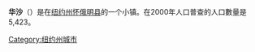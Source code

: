 {{Infobox settlement
|official_name          = 
|other_name             =
|native_name            =  <!-- for cities whose native name is not in English -->
|nickname               = 
|settlement_type        =Town
|motto                  = 
|image_skyline          = 
|imagesize              = 
|image_caption          = 
|image_flag             = 
|flag_size              =
|image_seal             = 
|seal_size              =
|image_shield           = 
|shield_size            =
|city_logo              =
|citylogo_size          =
|image_map              = Map of New York highlighting Wyoming County.svg 
|mapsize                = 175px
|map_caption            = 怀俄明县在紐約的位置圖
|image_map1             = 
|mapsize1               = 
|map_caption1           = 
|pushpin_map            = <!-- the name of a location map as per http://en.wikipedia.org/wiki/Template:Location_map -->
|pushpin_label_position = <!-- the position of the pushpin label: left, right, top, bottom, none -->
|pushpin_map_caption    =
|pushpin_mapsize        =
|subdivision_type       = 國家
|subdivision_name       = 美國
|subdivision_type1      = 州
|subdivision_name1      = 紐約
|subdivision_type2      = 县
|subdivision_name2      = [[怀俄明县（紐約）|怀俄明县]]
|subdivision_type3      = 
|subdivision_name3      = 
|subdivision_type4      = 
|subdivision_name4      = 
|government_type        =
|leader_title           =
|leader_name            =
|leader_title1          =  <!-- for places with, say, both a mayor and a city manager -->
|leader_name1           =
|leader_title2          =
|leader_name2           =
|leader_title3          =
|leader_name3           =
|leader_title4          =
|leader_name4           =
|established_title      =  開發
|established_date       = 1804
|established_title2     =  <!-- Incorporated (town) -->
|established_date2      = 
|established_title3     =  <!-- Incorporated (city) -->
|established_date3      = 
|area_magnitude         = 
|unit_pref                =  Imperial
|area_footnotes           =
|area_total_km2           = 
|area_land_km2            = 
|area_water_km2           = 
|area_total_sq_mi         = 35.5
|area_land_sq_mi          = 35.4
|area_water_sq_mi         = 0.1
|area_water_percent       = 0.14
|area_urban_km2           = 
|area_urban_sq_mi         = 
|area_metro_km2           = 
|area_metro_sq_mi         = 
|population_as_of               = 2000
|population_footnotes           =
|population_note                = 
|population_total               = 5423
|population_density_km2         = 
|population_density_sq_mi       = 153.1
|population_metro               =
|population_density_metro_km2   =
|population_density_metro_sq_mi =
|population_urban               = 
|population_density_urban_km2   =
|population_density_urban_sq_mi =
| timezone = [[North_American_Eastern_Time_Zone|EST]]
| utc_offset = -5
| timezone_DST = [[Eastern_Daylight_Time|EDT]]
| utc_offset_DST = -4
|latd= |latm= |lats= |latNS=
|longd= |longm= |longs= |longEW=
|elevation_footnotes    =  <!--for references: use <ref> tags-->
|elevation_m            = 
|elevation_ft           = 1020
|postal_code_type       = 郵區編號
|postal_code            = 14569 
|area_code              = 585
|blank_name             =
|blank_info             =
|blank1_name            =
|blank1_info            =
|website                = 
|footnotes              = 
}}
'''华沙'''（{{lang-en|'''Warsaw'''}}）是在[[纽约州|纽约州]][[懷俄明郡_(紐約州)|怀俄明县]]的一个小镇。在2000年人口普查的人口數量是5,423。

[[Category:纽约州城市|Category:纽约州城市]]